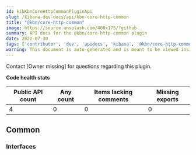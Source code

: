 ```yaml
---
id: kibKbnCoreHttpCommonPluginApi
slug: /kibana-dev-docs/api/kbn-core-http-common
title: "@kbn/core-http-common"
image: https://source.unsplash.com/400x175/?github
summary: API docs for the @kbn/core-http-common plugin
date: 2022-07-30
tags: ['contributor', 'dev', 'apidocs', 'kibana', '@kbn/core-http-common']
warning: This document is auto-generated and is meant to be viewed inside our experimental, new docs system. Reach out in #docs-engineering for more info.
---
```




Contact [Owner missing] for questions regarding this plugin.

**Code health stats**

| Public API count  | Any count | Items lacking comments | Missing exports |
|-------------------|-----------|------------------------|-----------------|
| 4 | 0 | 0 | 0 |

## Common

### Interfaces
<DocDefinitionList data={kbnCoreHttpCommonObj.common.interfaces}/>

